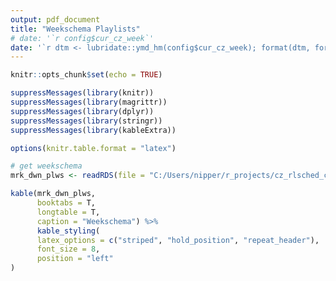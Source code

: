 ```yaml
---
output: pdf_document
title: "Weekschema Playlists"
# date: '`r config$cur_cz_week`'
date: '`r dtm <- lubridate::ymd_hm(config$cur_cz_week); format(dtm, format = "%e %B %Y")`'
---
```


```r
knitr::opts_chunk$set(echo = TRUE)
```

```r
suppressMessages(library(knitr))
suppressMessages(library(magrittr))
suppressMessages(library(dplyr))
suppressMessages(library(stringr))
suppressMessages(library(kableExtra))

options(knitr.table.format = "latex")

# get weekschema
mrk_dwn_plws <- readRDS(file = "C:/Users/nipper/r_projects/cz_rlsched_compiler/plws.RDS") 

kable(mrk_dwn_plws,
      booktabs = T,
      longtable = T,
      caption = "Weekschema") %>%
      kable_styling(
      latex_options = c("striped", "hold_position", "repeat_header"),
      font_size = 8,
      position = "left"
)
```
